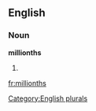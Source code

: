 
==English==

===Noun===
'''millionths'''

# {{plural of|[[millionth]]}}

[[Category:English plurals]]

[[fr:millionths]]